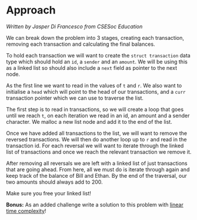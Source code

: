 # Approach

_Written by Jasper Di Francesco from CSESoc Education_

We can break down the problem into 3 stages, creating each transaction, removing each transaction and calculating the final balances.

To hold each transaction we will want to create the `struct transaction` data type which should hold an `id`, a `sender` and an `amount`. We will be using this as a linked list so should also include a `next` field as pointer to the next node.

As the first line we want to read in the values of `t` and `r`. We also want to initialise a `head` which will point to the head of our transactions, and a `curr` transaction pointer which we can use to traverse the list.

The first step is to read in transactions, so we will create a loop that goes until we reach `t`, on each iteration we read in an id, an amount and a sender character. We malloc a new list node and add it to the end of the list. 

Once we have added all transactions to the list, we will want to remove the reversed transactions. We will then do another loop up to `r` and read in the transaction id. For each reversal we will want to iterate through the linked list of transactions and once we reach the relevant transaction we remove it.

After removing all reversals we are left with a linked list of just transactions that are going ahead. From here, all we must do is iterate through again and keep track of the balance of Bill and Ethan. By the end of the traversal, our two amounts should always add to 200.

Make sure you free your linked list!

**Bonus:**
As an added challenge write a solution to this problem with [linear time complexity](https://en.wikipedia.org/wiki/Big_O_notation)!
